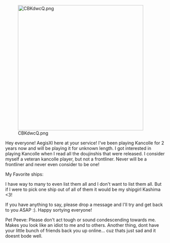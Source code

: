 [[File:CBKdwcQ.png|right|396x396px]]

Hey everyone! AegisXI here at your service! I've been playing Kancolle for 2 years now and will be playing it for unknown length. I got interested in playing Kancolle when I read all the doujinshis that were released. I consider myself a veteran kancolle player, but not a frontliner. Never will be a frontliner and never even consider to be one! 

My Favorite ships:

I have way to many to even list them all and I don't want to list them all. But if I were to pick one ship out of all of them it would be my shipgirl Kashima <3!

If you have anything to say, please drop a message and I'll try and get back to you ASAP :). Happy sortying everyone!

Pet Peeve: Please don't act tough or sound condescending towards me. Makes you look like an idiot to me and to others. Another thing, dont have your little bunch of friends back you up online... cuz thats just sad and it doesnt bode well.